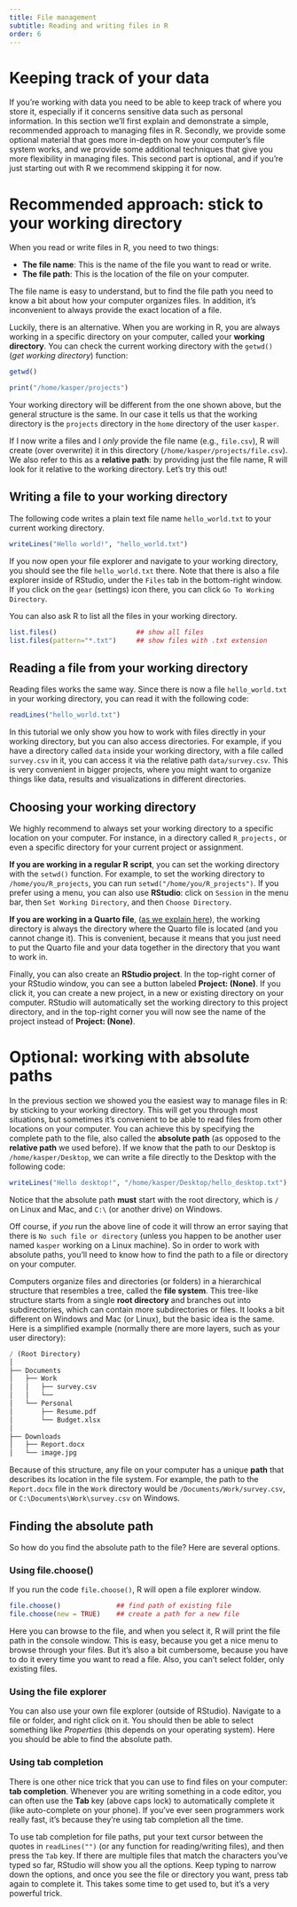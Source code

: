 ```yaml
---
title: File management
subtitle: Reading and writing files in R
order: 6
---
```




# Keeping track of your data {#file-management}

If you're working with data you need to be able to keep track of where you store it, especially if it concerns sensitive data such as personal information.
In this section we'll first explain and demonstrate a simple, recommended approach to managing files in R.
Secondly, we provide some optional material that goes more in-depth on how your computer's file system works, and we provide some additional techniques that give you more flexibility in managing files.
This second part is optional, and if you're just starting out with R we recommend skipping it for now.


# Recommended approach: stick to your working directory

When you read or write files in R, you need to two things:

* **The file name**: This is the name of the file you want to read or write.
* **The file path**: This is the location of the file on your computer.

The file name is easy to understand, but to find the file path you need to know a bit about how your computer organizes files.
In addition, it's inconvenient to always provide the exact location of a file.

Luckily, there is an alternative. 
When you are working in R, you are always working in a specific directory on your computer, called your **working directory**.
You can check the current working directory with the `getwd()` (*get working directory*) function:

```r
getwd()
```
```r
print("/home/kasper/projects")
```

Your working directory will be different from the one shown above, but the general structure is the same.
In our case it tells us that the working directory is the `projects` directory in the `home` directory of the user `kasper`.

If I now write a files and I *only* provide the file name (e.g., `file.csv`), R will create (over overwrite) it in this directory (`/home/kasper/projects/file.csv`).
We also refer to this as a **relative path**: by providing just the file name, R will look for it relative to the working directory.
Let's try this out! 

## Writing a file to your working directory

The following code writes a plain text file name `hello_world.txt` to your current working directory.

```r
writeLines("Hello world!", "hello_world.txt")
```

If you now open your file explorer and navigate to your working directory, you should see the file `hello_world.txt` there.
Note that there is also a file explorer inside of RStudio, under the `Files` tab in the bottom-right window.
If you click on the `gear` (settings) icon there, you can click `Go To Working Directory`.

You can also ask R to list all the files in your working directory.

```r
list.files()                    ## show all files
list.files(pattern="*.txt")     ## show files with .txt extension
```

## Reading a file from your working directory

Reading files works the same way.
Since there is now a file `hello_world.txt` in your working directory, you can read it with the following code:

```r
readLines("hello_world.txt")
```

::: {.callout-note title="Directories inside your working directory" collapse="true"}
In this tutorial we only show you how to work with files directly in your working directory, but you can also access directories.
For example, if you have a directory called `data` inside your working directory, with a file called `survey.csv` in it, you can access it via the relative path `data/survey.csv`.
This is very convenient in bigger projects, where you might want to organize things like data, results and visualizations in different directories.
:::

## Choosing your working directory {#choosing-working-directory}

We highly recommend to always set your working directory to a specific location on your computer. For instance, in a directory called `R_projects,` or even a specific directory for your current project or assignment.

**If you are working in a regular R script**, you can set the working directory with the `setwd()` function.
For example, to set the working directory to `/home/you/R_projects`, you can run `setwd("/home/you/R_projects")`.
If you prefer using a menu, you can also use **RStudio**: click on `Session` in the menu bar, then `Set Working Directory`, and then `Choose Directory`.

**If you are working in a Quarto file**, ([as we explain here](../getting-started/working-in-quarto.qmd)), the working directory is always the directory where the Quarto file is located (and you cannot change it).
This is convenient, because it means that you just need to put the Quarto file and your data together in the directory that you want to work in.

Finally, you can also create an **RStudio project**.
In the top-right corner of your RStudio window, you can see a button labeled **Project: (None)**.
If you click it, you can create a new project, in a new or existing directory on your computer.
RStudio will automatically set the working directory to this project directory, and in the top-right corner you will now see the name of the project instead of **Project: (None)**.



# Optional: working with absolute paths

In the previous section we showed you the easiest way to manage files in R: by sticking to your working directory.
This will get you through most situations, but sometimes it's convenient to be able to read files from other locations on your computer.
You can achieve this by specifying the complete path to the file, also called the **absolute path** (as opposed to the **relative path** we used before).
If we know that the path to our Desktop is `/home/kasper/Desktop`, we can write a file directly to the Desktop with the following code:

```r
writeLines("Hello desktop!", "/home/kasper/Desktop/hello_desktop.txt")
```

Notice that the absolute path **must** start with the root directory, which is `/` on Linux and Mac, and `C:\` (or another drive) on Windows.

Off course, if *you* run the above line of code it will throw an error saying that there is `No such file or directory` (unless you happen to be another user named `kasper` working on a Linux machine).
So in order to work with absolute paths, you'll need to know how to find the path to a file or directory on your computer.

::: {.callout-note title="How does your computer organize files?" collapse="true"}

Computers organize files and directories (or folders) in a hierarchical structure that resembles a tree, called the **file system**.
This tree-like structure starts from a single **root directory** and branches out into subdirectories, which can contain more subdirectories or files.
It looks a bit different on Windows and Mac (or Linux), but the basic idea is the same.
Here is a simplified example (normally there are more layers, such as your user directory):


```r
/ (Root Directory) 
│
├── Documents
│   ├── Work
│   │   ├── survey.csv
│   │   └──  
│   └── Personal
│       ├── Resume.pdf
│       └── Budget.xlsx
│
├── Downloads
│   ├── Report.docx
│   └── image.jpg
```

Because of this structure, any file on your computer has a unique **path** that describes its location in the file system.
For example, the path to the `Report.docx` file in the `Work` directory would be `/Documents/Work/survey.csv`, or `C:\Documents\Work\survey.csv` on Windows.

:::

## Finding the absolute path    

So how do you find the absolute path to the file? 
Here are several options.

### Using file.choose()

If you run the code `file.choose()`, R will open a file explorer window.

```r
file.choose()              ## find path of existing file
file.choose(new = TRUE)    ## create a path for a new file
```

Here you can browse to the file, and when you select it, R will print the file path in the console window.
This is easy, because you get a nice menu to browse through your files.
But it's also a bit cumbersome, because you have to do it every time you want to read a file.
Also, you can't select folder, only existing files.

### Using the file explorer

You can also use your own file explorer (outside of RStudio).
Navigate to a file or folder, and right click on it. 
You should then be able to select something like *Properties* (this depends on your operating system).
Here you should be able to find the absolute path.

### Using tab completion 

There is one other nice trick that you can use to find files on your computer: **tab completion**.
Whenever you are writing something in a code editor, you can often use the **Tab** key (above caps lock) to automatically complete it (like auto-complete on your phone).
If you've ever seen programmers work really fast, it's because they're using tab completion all the time.

To use tab completion for file paths, put your text cursor between the quotes in `readLines("")` (or any function for reading/writing files), and then press the `Tab` key.
If there are multiple files that match the characters you've typed so far, RStudio will show you all the options.
Keep typing to narrow down the options, and once you see the file or directory you want, press tab again to complete it.
This takes some time to get used to, but it's a very powerful trick.
